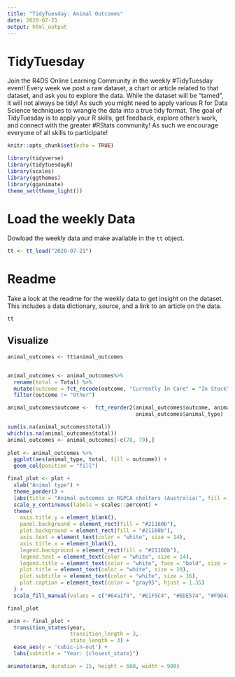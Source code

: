 ```yaml
---
title: "TidyTuesday: Animal Outcomes"
date: 2020-07-21
output: html_output
---
```


# TidyTuesday

Join the R4DS Online Learning Community in the weekly #TidyTuesday event!
Every week we post a raw dataset, a chart or article related to that dataset, and ask you to explore the data.
While the dataset will be “tamed”, it will not always be tidy! As such you might need to apply various R for Data Science techniques to wrangle the data into a true tidy format.
The goal of TidyTuesday is to apply your R skills, get feedback, explore other’s work, and connect with the greater #RStats community!
As such we encourage everyone of all skills to participate!

```r

knitr::opts_chunk$set(echo = TRUE)

library(tidyverse)
library(tidytuesdayR)
library(scales)
library(ggthemes)
library(gganimate)
theme_set(theme_light())
```

# Load the weekly Data

Dowload the weekly data and make available in the `tt` object.

```r
tt <- tt_load("2020-07-21")
```


# Readme

Take a look at the readme for the weekly data to get insight on the dataset.
This includes a data dictionary, source, and a link to an article on the data.

```r
tt

```

## Visualize
```r
animal_outcomes <- tt$animal_outcomes


animal_outcomes <- animal_outcomes%>%
  rename(total = Total) %>%
  mutate(outcome = fct_recode(outcome, "Currently In Care" = "In Stock")) %>%
  filter(outcome != "Other")

animal_outcomes$outcome <-  fct_reorder2(animal_outcomes$outcome, animal_outcomes$total,
                                         animal_outcomes$animal_type)

sum(is.na(animal_outcomes$total))
which(is.na(animal_outcomes$total))
animal_outcomes <- animal_outcomes[-c(78, 79),]
  
plot <- animal_outcomes %>%
  ggplot(aes(animal_type, total, fill = outcome)) +
  geom_col(position = "fill") 

final_plot <- plot +
  xlab("Animal type") +
  theme_pander() +
  labs(title = "Animal outcomes in RSPCA shelters (Australia)", fill = "Outcome", caption = "#TidyTuesday | Data: RSPCA | Graphic: Eliseo Domínguez - @elidom5") +
  scale_y_continuous(labels = scales::percent) +
  theme(
    axis.title.y = element_blank(),
    panel.background = element_rect(fill = "#21160b"),
    plot.background = element_rect(fill = "#21160b"),
    axis.text = element_text(color = "white", size = 14),
    axis.title.x = element_blank(),
    legend.background = element_rect(fill = "#21160b"),
    legend.text = element_text(color = "white", size = 14),
    legend.title = element_text(color = "white", face = "bold", size = 16), 
    plot.title = element_text(color = "white", size = 20),
    plot.subtitle = element_text(color = "white", size = 16),
    plot.caption = element_text(color = "gray95", hjust = 1.35)
  ) +
  scale_fill_manual(values = c("#64a1f4", "#E1F5C4", "#EDE574", "#F9D423", "#FC913A", "#FF4E50")) 

final_plot

anim <- final_plot +
  transition_states(year, 
                    transition_length = 3,
                    state_length = 3) +
  ease_aes(y = 'cubic-in-out') +
  labs(subtitle = "Year: {closest_state}") 

animate(anim, duration = 15, height = 600, width = 900)


```

